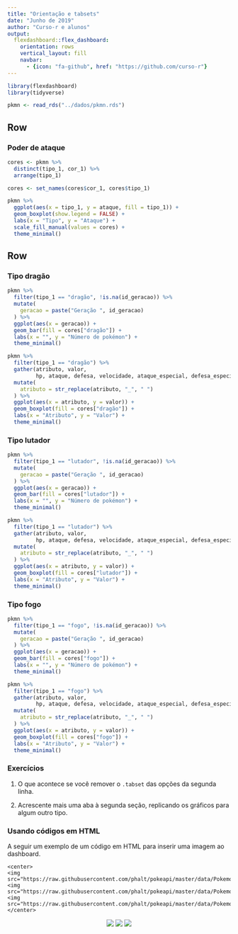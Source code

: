 ```yaml
---
title: "Orientação e tabsets"
date: "Junho de 2019"
author: "Curso-r e alunos"
output: 
  flexdashboard::flex_dashboard:
    orientation: rows
    vertical_layout: fill
    navbar:
      - {icon: "fa-github", href: "https://github.com/curso-r"}
---
```


```r
library(flexdashboard)
library(tidyverse)

pkmn <- read_rds("../dados/pkmn.rds")
```

Row {data-height=33%}
-----------------------------------------------------------------------

### Poder de ataque

```r
cores <- pkmn %>% 
  distinct(tipo_1, cor_1) %>% 
  arrange(tipo_1)

cores <- set_names(cores$cor_1, cores$tipo_1)

pkmn %>% 
  ggplot(aes(x = tipo_1, y = ataque, fill = tipo_1)) +
  geom_boxplot(show.legend = FALSE) +
  labs(x = "Tipo", y = "Ataque") +
  scale_fill_manual(values = cores) +
  theme_minimal()
```

Row {data-height=67% .tabset}
-----------------------------------------------------------------------

### Tipo dragão

```r
pkmn %>%
  filter(tipo_1 == "dragão", !is.na(id_geracao)) %>% 
  mutate(
    geracao = paste("Geração ", id_geracao)
  ) %>%
  ggplot(aes(x = geracao)) + 
  geom_bar(fill = cores["dragão"]) + 
  labs(x = "", y = "Número de pokémon") +
  theme_minimal()

pkmn %>%
  filter(tipo_1 == "dragão") %>% 
  gather(atributo, valor, 
         hp, ataque, defesa, velocidade, ataque_especial, defesa_especial) %>%
  mutate(
    atributo = str_replace(atributo, "_", " ")
  ) %>% 
  ggplot(aes(x = atributo, y = valor)) + 
  geom_boxplot(fill = cores["dragão"]) + 
  labs(x = "Atributo", y = "Valor") +
  theme_minimal()
```

### Tipo lutador

```r
pkmn %>%
  filter(tipo_1 == "lutador", !is.na(id_geracao)) %>% 
  mutate(
    geracao = paste("Geração ", id_geracao)
  ) %>%
  ggplot(aes(x = geracao)) + 
  geom_bar(fill = cores["lutador"]) + 
  labs(x = "", y = "Número de pokémon") +
  theme_minimal()

pkmn %>%
  filter(tipo_1 == "lutador") %>% 
  gather(atributo, valor, 
         hp, ataque, defesa, velocidade, ataque_especial, defesa_especial) %>%
  mutate(
    atributo = str_replace(atributo, "_", " ")
  ) %>% 
  ggplot(aes(x = atributo, y = valor)) + 
  geom_boxplot(fill = cores["lutador"]) + 
  labs(x = "Atributo", y = "Valor") +
  theme_minimal()
```

### Tipo fogo

```r
pkmn %>%
  filter(tipo_1 == "fogo", !is.na(id_geracao)) %>% 
  mutate(
    geracao = paste("Geração ", id_geracao)
  ) %>%
  ggplot(aes(x = geracao)) + 
  geom_bar(fill = cores["fogo"]) + 
  labs(x = "", y = "Número de pokémon") +
  theme_minimal()

pkmn %>%
  filter(tipo_1 == "fogo") %>% 
  gather(atributo, valor, 
         hp, ataque, defesa, velocidade, ataque_especial, defesa_especial) %>%
  mutate(
    atributo = str_replace(atributo, "_", " ")
  ) %>% 
  ggplot(aes(x = atributo, y = valor)) + 
  geom_boxplot(fill = cores["fogo"]) + 
  labs(x = "Atributo", y = "Valor") +
  theme_minimal()
```

### Exercícios

1. O que acontece se você remover o `.tabset` das opções da segunda linha.

2. Acrescente mais uma aba à segunda seção, replicando os gráficos para algum outro tipo.

### Usando códigos em HTML

A seguir um exemplo de um código em HTML para inserir uma imagem ao dashboard.

```
<center>
<img src="https://raw.githubusercontent.com/phalt/pokeapi/master/data/Pokemon_XY_Sprites/1.png">
<img src="https://raw.githubusercontent.com/phalt/pokeapi/master/data/Pokemon_XY_Sprites/4.png">
<img src="https://raw.githubusercontent.com/phalt/pokeapi/master/data/Pokemon_XY_Sprites/7.png">
</center>
```

<center>
<img src="https://raw.githubusercontent.com/phalt/pokeapi/master/data/Pokemon_XY_Sprites/1.png">
<img src="https://raw.githubusercontent.com/phalt/pokeapi/master/data/Pokemon_XY_Sprites/4.png">
<img src="https://raw.githubusercontent.com/phalt/pokeapi/master/data/Pokemon_XY_Sprites/7.png">
</center>

